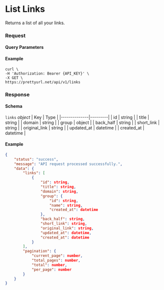 
# List Links

<HttpMethodBadge method="GET" /> Returns a list of all your links.

### Request
#### Query Parameters
<PaginationQueryParameters />

#### Example
```shell
curl \
-H 'Authorization: Bearer {API_KEY}' \
-X GET \
https://prettyurl.net/api/v1/links
```

### Response
#### Schema
<PaginationResponseSchema />

`links` *object*
| Key          | Type    |
|--------------|---------|
| id | string |
| title  | string |
| domain        | string |
| group     | object |
| back_half     | string |
| short_link     | string |
| original_link     | string |
| updated_at     | datetime |
| created_at     | datetime |

#### Example
```json
{
    "status": "success",
    "message": "API request processed successfully.",
    "data": {
        "links": [
            {
                "id": string,
                "title": string,
                "domain": string,
                "group": {
                    "id": string,
                    "name": string,
                    "created_at": datetime
                },
                "back_half": string,
                "short_link": string,
                "original_link": string,
                "updated_at": datetime,
                "created_at": datetime
            }
        ],
        "pagination": {
            "current_page": number,
            "total_pages": number,
            "total": number,
            "per_page": number
        }
    }
}
```
